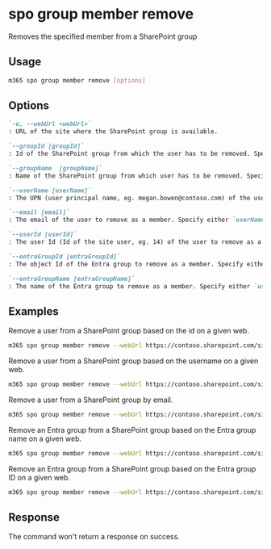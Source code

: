 
# spo group member remove

Removes the specified member from a SharePoint group

## Usage

```sh
m365 spo group member remove [options]
```

## Options

```md definition-list
`-u, --webUrl <webUrl>`
: URL of the site where the SharePoint group is available.

`--groupId [groupId]`
: Id of the SharePoint group from which the user has to be removed. Specify either `groupName` or `groupId`, but not both.

`--groupName  [groupName]`
: Name of the SharePoint group from which user has to be removed. Specify either `groupName` or `groupId`, but not both.

`--userName [userName]`
: The UPN (user principal name, eg. megan.bowen@contoso.com) of the user that needs to be removed. Specify either `userName`, `email`, `userId`, `entraGroupId` or `entraGroupName`.

`--email [email]`
: The email of the user to remove as a member. Specify either `userName`, `email`, `userId`, `entraGroupId` or `entraGroupName`.

`--userId [userId]`
: The user Id (Id of the site user, eg. 14) of the user to remove as a member. Specify either `userName`, `email`, `userId`, `entraGroupId` or `entraGroupName`.

`--entraGroupId [entraGroupId]`
: The object Id of the Entra group to remove as a member. Specify either `userName`, `email`, `userId`, `entraGroupId`, or `entraGroupName`.

`--entraGroupName [entraGroupName]`
: The name of the Entra group to remove as a member. Specify either `userName`, `email`, `userId`, `entraGroupId`, or `entraGroupName`.
```

<Global />

## Examples

Remove a user from a SharePoint group based on the id on a given web.

```sh
m365 spo group member remove --webUrl https://contoso.sharepoint.com/sites/SiteA --groupId 5 --userName "Alex.Wilber@contoso.com"
```

Remove a user from a SharePoint group based on the username on a given web.

```sh
m365 spo group member remove --webUrl https://contoso.sharepoint.com/sites/SiteA --groupName "Site A Visitors" --email "Alex.Wilber@contoso.com"
```

Remove a user from a SharePoint group by email.

```sh
m365 spo group member remove --webUrl https://contoso.sharepoint.com/sites/SiteA --groupName "Site A Visitors" --userId 14
```

Remove an Entra group from a SharePoint group based on the Entra group name on a given web.

```sh
m365 spo group member remove --webUrl https://contoso.sharepoint.com/sites/SiteA --groupId 5 --entraGroupName "Microsoft Entra ID Security Group"
```

Remove an Entra group from a SharePoint group based on the Entra group ID on a given web.

```sh
m365 spo group member remove --webUrl https://contoso.sharepoint.com/sites/SiteA --groupName "Site A Visitors" --entraGroupId "5786b8e8-c495-4734-b345-756733960730"
```

## Response

The command won't return a response on success.
